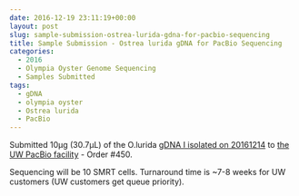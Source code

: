 ```yaml
---
date: 2016-12-19 23:11:19+00:00
layout: post
slug: sample-submission-ostrea-lurida-gdna-for-pacbio-sequencing
title: Sample Submission - Ostrea lurida gDNA for PacBio Sequencing
categories:
  - 2016
  - Olympia Oyster Genome Sequencing
  - Samples Submitted
tags:
  - gDNA
  - olympia oyster
  - Ostrea lurida
  - PacBio
---
```


Submitted 10μg (30.7μL) of the O.lurida [gDNA I isolated on 20161214](https://robertslab.github.io/sams-notebook/2016/12/14/dna-isolation-ostrea-lurida-dna-for-pacbio-sequencing.html) to [the UW PacBio facility](https://pacbio.gs.washington.edu/) - Order #450.

Sequencing will be 10 SMRT cells. Turnaround time is ~7-8 weeks for UW customers (UW customers get queue priority).

